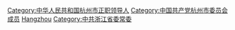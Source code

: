 [[Category:中华人民共和国杭州市正职领导人|Category:中华人民共和国杭州市正职领导人]]
[[Category:中国共产党杭州市委员会成员|Category:中国共产党杭州市委员会成员]]
[[Category:浙江省地级市市委书记|Hangzhou]]
[[Category:中共浙江省委常委|Category:中共浙江省委常委]]